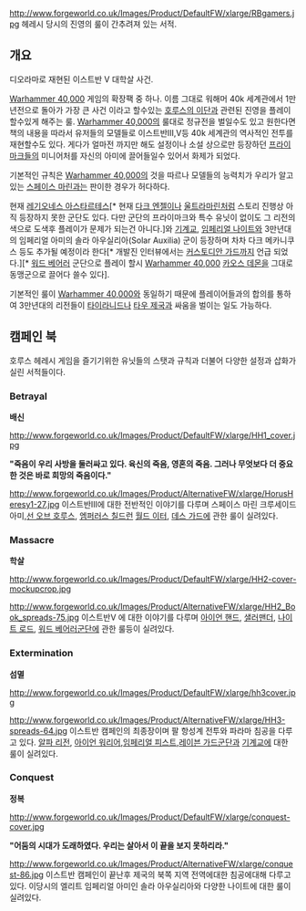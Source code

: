 {{{+1 '''The Horus Heresy'''}}}

http://www.forgeworld.co.uk/Images/Product/DefaultFW/xlarge/RBgamers.jpg
헤레시 당시의 진영의 룰이 간추려져 있는 서적.

== 개요 ==
{{{#!html
<iframe width="560" height="315" src="//www.youtube.com/embed/2tk45lsPTG0" frameborder="0" allowfullscreen></iframe></embed>
}}} 디오라마로 재현된 이스트반 V 대학살 사건.


[[Warhammer 40,000]] 게임의 확장팩 중 하나. 이름 그대로 워해머 40k 세계관에서 1만년전으로 돌아가 가장 큰 사건 이라고 할수있는 [[호루스의 이단]]과 관련된 진영을 플레이 할수있게 해주는 룰. [[Warhammer 40,000]]의 룰대로 정규전을 벌일수도 있고 원한다면 책의 내용을 따라서 유저들의 모델들로 이스트반III,V등 40k 세계관의 역사적인 전투를 재현할수도 있다. 게다가 얼마전 까지만 해도 설정이나 소설 상으로만 등장하던 [[프라이마크]]들의 미니어처를 자신의 아미에 끌어들일수 있어서 화제가 되었다.

기본적인 규칙은 [[Warhammer 40,000]]의 것을 따르나 모델들의 능력치가 우리가 알고 있는 [[스페이스 마린]]과는 판이한 경우가 허다하다.

현재 [[레기오네스 아스타르테스]][* 현재 [[다크 엔젤(Warhammer 40,000)|다크 엔젤]]이나 [[울트라마린(Warhammer 40,000)|울트라마린]]처럼 스토리 진행상 아직 등장하지 못한 군단도 있다. 다만 군단의 프라이마크와 특수 유닛이 없이도 그 리전의 색으로 도색후 플레이가 문제가 되는건 아니다.]와 [[기계교]], [[임페리얼 나이트]]와 3만년대의 임페리얼 아미의 솔라 아우실리아(Solar Auxilia) 군이 등장하며 차차 다크 메카니쿠스 등도 추가될 예정이라 한다[* 개발진 인터뷰에서는 [[커스토디안 가드]]까지 언급 되었다.][* [[워드 베어러]] 군단으로 플레이 할시 [[Warhammer 40,000]] [[카오스 데몬]]을 그대로 동맹군으로 끌어다 쓸수 있다].

기본적인 룰이 [[Warhammer 40,000]]와 동일하기 때문에 플레이어들과의 합의를 통하여 3만년대의 리전들이 [[타이라니드]]나 [[타우 제국]]과 싸움을 벌이는 일도 가능하다.

== 캠페인 북 ==
호루스 헤레시 게임을 즐기기위한 유닛들의 스탯과 규칙과 더불어 다양한 설정과 삽화가 실린 서적들이다.

=== Betrayal ===
''' 배신 '''

http://www.forgeworld.co.uk/Images/Product/DefaultFW/xlarge/HH1_cover.jpg

{{{#!html
<embed src="http://www.youtube.com/v/1L2yt7IS0OY?&amp;vq=hd1080" type="application/x-shockwave-flash" width="560" height="315" allowscriptaccess="always" allowfullscreen="true"></embed>
}}}

'''"죽음이 우리 사방을 둘러싸고 있다. 육신의 죽음, 영혼의 죽음. 그러나 무엇보다 더 중요한 것은 바로 희망의 죽음이다."'''

http://www.forgeworld.co.uk/Images/Product/AlternativeFW/xlarge/HorusHeresy1-27.jpg
이스트반III에 대한 전반적인 이야기를 다루며 스페이스 마린 크루세이드 아미,[[선 오브 호루스]], [[엠퍼러스 칠드런]] [[월드 이터]], [[데스 가드]]에 관한 룰이 실려있다.

=== Massacre ===
''' 학살 '''

http://www.forgeworld.co.uk/Images/Product/DefaultFW/xlarge/HH2-cover-mockupcrop.jpg

{{{#!html
<iframe width="560" height="315" src="//www.youtube.com/embed/OERW6DuG5Qg?list=UUl4yV_tNEKZ4MkUVhiaMVXw" frameborder="0" allowfullscreen></iframe></embed>
}}}

http://www.forgeworld.co.uk/Images/Product/AlternativeFW/xlarge/HH2_Book_spreads-75.jpg
이스트반V 에 대한 이야기를 다루며 [[아이언 핸드]], [[샐러맨더]], [[나이트 로드]], [[워드 베어러]]군단에 관한 룰등이 실려있다.

=== Extermination ===
''' 섬멸 '''

http://www.forgeworld.co.uk/Images/Product/DefaultFW/xlarge/hh3cover.jpg

{{{#!html
<iframe width="560" height="315" src="//www.youtube.com/embed/ytcl8OIaxBU" frameborder="0" allowfullscreen></iframe></embed>
}}}

http://www.forgeworld.co.uk/Images/Product/AlternativeFW/xlarge/HH3-spreads-64.jpg
이스트반 캠페인의 최종장이며 팔 항성계 전투와 파라마 침공을 다루고 있다. [[알파 리전]], [[아이언 워리어]],[[임페리얼 피스트]],[[레이븐 가드]]군단과 [[기계교]]에 대한 룰이 실려있다.

=== Conquest ===
''' 정복 '''

http://www.forgeworld.co.uk/Images/Product/DefaultFW/xlarge/conquest-cover.jpg

{{{#!html
<iframe width="560" height="315" src="//www.youtube.com/embed/fHWcd2yzeX4" frameborder="0" allowfullscreen></iframe></embed>
}}}

'''"어둠의 시대가 도래하였다. 우리는 살아서 이 끝을 보지 못하리라."'''

http://www.forgeworld.co.uk/Images/Product/AlternativeFW/xlarge/conquest-86.jpg
이스트반 캠페인이 끝난후 제국의 북쪽 지역 전역에대한 침공에대해 다루고 있다. 이당시의 엘리트 임페리얼 아미인 솔라 아우실리아와 다양한 나이트에 대한 룰이 실려있다.
